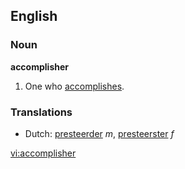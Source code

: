 ==English==

===Noun===
'''accomplisher'''

# One who [[accomplish]]es.

===Translations===
*Dutch: [[presteerder]] ''m'', [[presteerster]] ''f''

[[vi:accomplisher]]